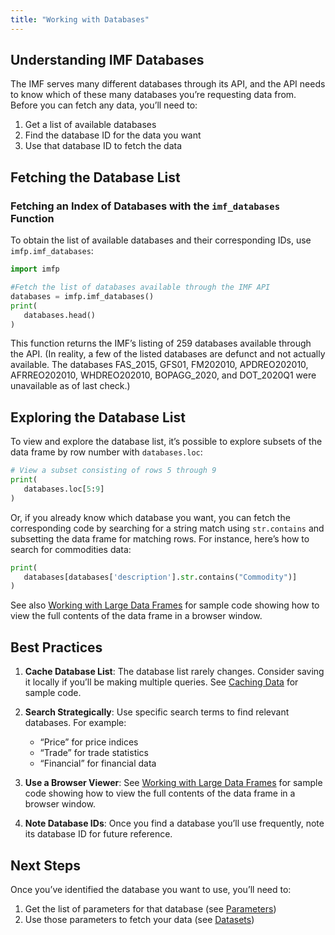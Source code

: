 ---
title: "Working with Databases"
---

## Understanding IMF Databases

The IMF serves many different databases through its API, and the API needs to know which of these many databases you're requesting data from. Before you can fetch any data, you'll need to:

1. Get a list of available databases
2. Find the database ID for the data you want
3. Use that database ID to fetch the data

## Fetching the Database List

### Fetching an Index of Databases with the `imf_databases` Function

To obtain the list of available databases and their corresponding IDs, use `imfp.imf_databases`:

``` {python}
import imfp

#Fetch the list of databases available through the IMF API
databases = imfp.imf_databases()
print(
   databases.head()
)
```


This function returns the IMF’s listing of 259 databases available through the API. (In reality, a few of the listed databases are defunct and not actually available. The databases FAS_2015, GFS01, FM202010, APDREO202010, AFRREO202010, WHDREO202010, BOPAGG_2020, and DOT_2020Q1 were unavailable as of last check.)

## Exploring the Database List

To view and explore the database list, it’s possible to explore subsets of the data frame by row number with `databases.loc`:

``` {python}
# View a subset consisting of rows 5 through 9
print(
   databases.loc[5:9]
)
```


Or, if you already know which database you want, you can fetch the corresponding code by searching for a string match using `str.contains` and subsetting the data frame for matching rows. For instance, here’s how to search for commodities data:

``` {python}
print(
   databases[databases['description'].str.contains("Commodity")]
)
```

See also [Working with Large Data Frames](usage.qmd#working-with-large-data-frames) for sample code showing how to view the full contents of the data frame in a browser window. 

## Best Practices

1. **Cache Database List**: The database list rarely changes. Consider saving it locally if you'll be making multiple queries. See [Caching Data](usage.qmd#caching-data) for sample code.

2. **Search Strategically**: Use specific search terms to find relevant databases. For example:

   - "Price" for price indices
   - "Trade" for trade statistics
   - "Financial" for financial data

3. **Use a Browser Viewer**: See [Working with Large Data Frames](usage.qmd#working-with-large-data-frames) for sample code showing how to view the full contents of the data frame in a browser window.

4. **Note Database IDs**: Once you find a database you'll use frequently, note its database ID for future reference.

## Next Steps

Once you've identified the database you want to use, you'll need to:

1. Get the list of parameters for that database (see [Parameters](parameters.qmd))
2. Use those parameters to fetch your data (see [Datasets](datasets.qmd))
